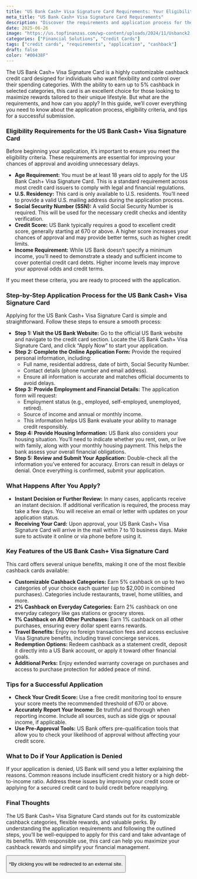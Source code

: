 ```yaml
---
title: "US Bank Cash+ Visa Signature Card Requirements: Your Eligibility Guide"
meta_title: "US Bank Cash+ Visa Signature Card Requirements"
description: "Discover the requirements and application process for the US Bank Cash+ Visa Signature Card. Learn how to maximize your cashback rewards and meet eligibility criteria to enjoy personalized and flexible benefits."
date: 2025-06-26
image: "https://us.topfinanzas.com/wp-content/uploads/2024/11/Usbanck2.webp"
categories: ["Financial Solutions", "Credit Cards"]
tags: ["credit cards", "requirements", "application", "cashback"]
draft: false
color: "#00438F"
---
```


The US Bank Cash+ Visa Signature Card is a highly customizable cashback credit card designed for individuals who want flexibility and control over their spending categories. With the ability to earn up to 5% cashback in selected categories, this card is an excellent choice for those looking to maximize rewards tailored to their unique lifestyle. But what are the requirements, and how can you apply? In this guide, we’ll cover everything you need to know about the application process, eligibility criteria, and tips for a successful submission.

### Eligibility Requirements for the US Bank Cash+ Visa Signature Card

Before beginning your application, it’s important to ensure you meet the eligibility criteria. These requirements are essential for improving your chances of approval and avoiding unnecessary delays.

- **Age Requirement:** You must be at least 18 years old to apply for the US Bank Cash+ Visa Signature Card. This is a standard requirement across most credit card issuers to comply with legal and financial regulations.
- **U.S. Residency:** This card is only available to U.S. residents. You’ll need to provide a valid U.S. mailing address during the application process.
- **Social Security Number (SSN):** A valid Social Security Number is required. This will be used for the necessary credit checks and identity verification.
- **Credit Score:** US Bank typically requires a good to excellent credit score, generally starting at 670 or above. A higher score increases your chances of approval and may provide better terms, such as higher credit limits.
- **Income Requirement:** While US Bank doesn’t specify a minimum income, you’ll need to demonstrate a steady and sufficient income to cover potential credit card debts. Higher income levels may improve your approval odds and credit terms.

If you meet these criteria, you are ready to proceed with the application.

### Step-by-Step Application Process for the US Bank Cash+ Visa Signature Card

Applying for the US Bank Cash+ Visa Signature Card is simple and straightforward. Follow these steps to ensure a smooth process:

- **Step 1: Visit the US Bank Website:** Go to the official US Bank website and navigate to the credit card section. Locate the US Bank Cash+ Visa Signature Card, and click “Apply Now” to start your application.
- **Step 2: Complete the Online Application Form:** Provide the required personal information, including:
  - Full name, residential address, date of birth, Social Security Number.
  - Contact details (phone number and email address).
  - Ensure all information is accurate and matches official documents to avoid delays.
- **Step 3: Provide Employment and Financial Details:** The application form will request:
  - Employment status (e.g., employed, self-employed, unemployed, retired).
  - Source of income and annual or monthly income.
  - This information helps US Bank evaluate your ability to manage credit responsibly.
- **Step 4: Provide Housing Information:** US Bank also considers your housing situation. You’ll need to indicate whether you rent, own, or live with family, along with your monthly housing payment. This helps the bank assess your overall financial obligations.
- **Step 5: Review and Submit Your Application:** Double-check all the information you’ve entered for accuracy. Errors can result in delays or denial. Once everything is confirmed, submit your application.

### What Happens After You Apply?

- **Instant Decision or Further Review:** In many cases, applicants receive an instant decision. If additional verification is required, the process may take a few days. You will receive an email or letter with updates on your application status.
- **Receiving Your Card:** Upon approval, your US Bank Cash+ Visa Signature Card will arrive in the mail within 7 to 10 business days. Make sure to activate it online or via phone before using it.

### Key Features of the US Bank Cash+ Visa Signature Card

This card offers several unique benefits, making it one of the most flexible cashback cards available:

- **Customizable Cashback Categories:** Earn 5% cashback on up to two categories of your choice each quarter (up to $2,000 in combined purchases). Categories include restaurants, travel, home utilities, and more.
- **2% Cashback on Everyday Categories:** Earn 2% cashback on one everyday category like gas stations or grocery stores.
- **1% Cashback on All Other Purchases:** Earn 1% cashback on all other purchases, ensuring every dollar spent earns rewards.
- **Travel Benefits:** Enjoy no foreign transaction fees and access exclusive Visa Signature benefits, including travel concierge services.
- **Redemption Options:** Redeem cashback as a statement credit, deposit it directly into a US Bank account, or apply it toward other financial goals.
- **Additional Perks:** Enjoy extended warranty coverage on purchases and access to purchase protection for added peace of mind.

### Tips for a Successful Application

- **Check Your Credit Score:** Use a free credit monitoring tool to ensure your score meets the recommended threshold of 670 or above.
- **Accurately Report Your Income:** Be truthful and thorough when reporting income. Include all sources, such as side gigs or spousal income, if applicable.
- **Use Pre-Approval Tools:** US Bank offers pre-qualification tools that allow you to check your likelihood of approval without affecting your credit score.

### What to Do if Your Application is Denied

If your application is denied, US Bank will send you a letter explaining the reasons. Common reasons include insufficient credit history or a high debt-to-income ratio. Address these issues by improving your credit score or applying for a secured credit card to build credit before reapplying.

### Final Thoughts

The US Bank Cash+ Visa Signature Card stands out for its customizable cashback categories, flexible rewards, and valuable perks. By understanding the application requirements and following the outlined steps, you’ll be well-equipped to apply for this card and take advantage of its benefits. With responsible use, this card can help you maximize your cashback rewards and simplify your financial management.

<Button
  label="Apply on Official Site"
  link="https://www.usbank.com/credit-cards/cash-plus-visa-signature-credit-card.html"
/>

<p class="text-sm mt-2">
  *By clicking you will be redirected to an external site.
</p>
